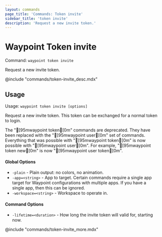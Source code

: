 ```yaml
---
layout: commands
page_title: 'Commands: Token invite'
sidebar_title: 'token invite'
description: 'Request a new invite token.'
---
```


# Waypoint Token invite

Command: `waypoint token invite`

Request a new invite token.

@include "commands/token-invite_desc.mdx"

## Usage

Usage: `waypoint token invite [options]`

Request a new invite token. This token can be exchanged for a normal token to login.

The "[95mwaypoint token[0m" commands are deprecated. They have been replaced with
the "[95mwaypoint user[0m" set of commands. Everything that was possible with
"[95mwaypoint token[0m" is now possible with "[95mwaypoint user[0m". For example,
"[95mwaypoint token new[0m" is now "[95mwaypoint user token[0m".

#### Global Options

- `-plain` - Plain output: no colors, no animation.
- `-app=<string>` - App to target. Certain commands require a single app target for Waypoint configurations with multiple apps. If you have a single app, then this can be ignored.
- `-workspace=<string>` - Workspace to operate in.

#### Command Options

- `-lifetime=<duration>` - How long the invite token will valid for, starting now.

@include "commands/token-invite_more.mdx"
